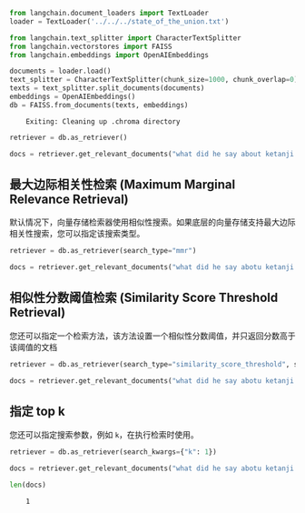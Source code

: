 ```python
from langchain.document_loaders import TextLoader
loader = TextLoader('../../../state_of_the_union.txt')
```


```python
from langchain.text_splitter import CharacterTextSplitter
from langchain.vectorstores import FAISS
from langchain.embeddings import OpenAIEmbeddings

documents = loader.load()
text_splitter = CharacterTextSplitter(chunk_size=1000, chunk_overlap=0)
texts = text_splitter.split_documents(documents)
embeddings = OpenAIEmbeddings()
db = FAISS.from_documents(texts, embeddings)
```

<CodeOutputBlock lang="python">

```
    Exiting: Cleaning up .chroma directory
```

</CodeOutputBlock>


```python
retriever = db.as_retriever()
```


```python
docs = retriever.get_relevant_documents("what did he say about ketanji brown jackson")
```

## 最大边际相关性检索 (Maximum Marginal Relevance Retrieval)

默认情况下，向量存储检索器使用相似性搜索。如果底层的向量存储支持最大边际相关性搜索，您可以指定该搜索类型。


```python
retriever = db.as_retriever(search_type="mmr")
```


```python
docs = retriever.get_relevant_documents("what did he say abotu ketanji brown jackson")
```

## 相似性分数阈值检索 (Similarity Score Threshold Retrieval)

您还可以指定一个检索方法，该方法设置一个相似性分数阈值，并只返回分数高于该阈值的文档


```python
retriever = db.as_retriever(search_type="similarity_score_threshold", search_kwargs={"score_threshold": .5})
```


```python
docs = retriever.get_relevant_documents("what did he say abotu ketanji brown jackson")
```

## 指定 top k

您还可以指定搜索参数，例如 `k`，在执行检索时使用。


```python
retriever = db.as_retriever(search_kwargs={"k": 1})
```


```python
docs = retriever.get_relevant_documents("what did he say abotu ketanji brown jackson")
```


```python
len(docs)
```

<CodeOutputBlock lang="python">

```
    1
```

</CodeOutputBlock>
